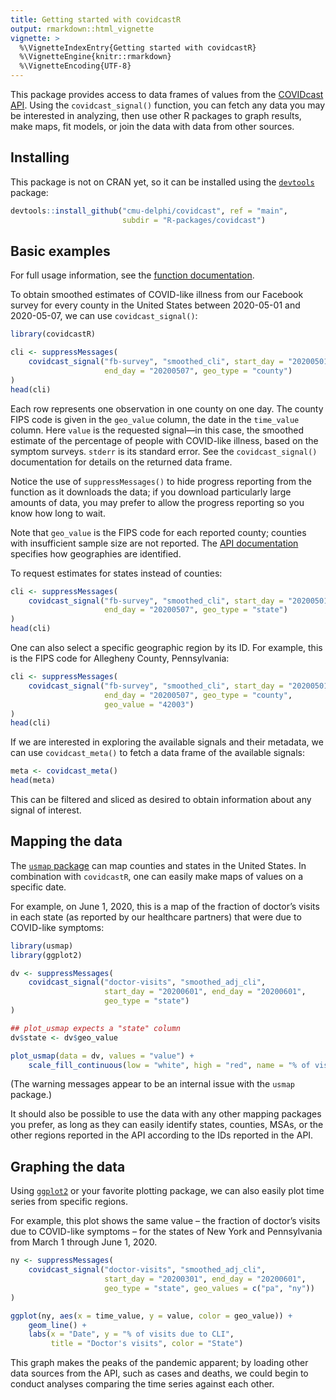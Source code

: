 ```yaml
---
title: Getting started with covidcastR
output: rmarkdown::html_vignette
vignette: >
  %\VignetteIndexEntry{Getting started with covidcastR}
  %\VignetteEngine{knitr::rmarkdown}
  %\VignetteEncoding{UTF-8}
---
```


This package provides access to data frames of values from the [COVIDcast
API](https://cmu-delphi.github.io/delphi-epidata/api/covidcast.html). Using the
`covidcast_signal()` function, you can fetch any data you may be interested in
analyzing, then use other R packages to graph results, make maps, fit models, or
join the data with data from other sources.

## Installing

This package is not on CRAN yet, so it can be installed using the
[`devtools`](https://cran.r-project.org/package=devtools) package:

```r
devtools::install_github("cmu-delphi/covidcast", ref = "main",
                         subdir = "R-packages/covidcast")
```

## Basic examples

For full usage information, see the [function
documentation](../reference/index.html).

To obtain smoothed estimates of COVID-like illness from our Facebook survey for
every county in the United States between 2020-05-01 and 2020-05-07, we can use
`covidcast_signal()`:

```r
library(covidcastR)

cli <- suppressMessages(
    covidcast_signal("fb-survey", "smoothed_cli", start_day = "20200501",
                     end_day = "20200507", geo_type = "county")
)
head(cli)
```

Each row represents one observation in one county on one day. The county FIPS
code is given in the `geo_value` column, the date in the `time_value` column.
Here `value` is the requested signal---in this case, the smoothed estimate of
the percentage of people with COVID-like illness, based on the symptom surveys.
`stderr` is its standard error. See the `covidcast_signal()` documentation for
details on the returned data frame.

Notice the use of `suppressMessages()` to hide progress reporting from the
function as it downloads the data; if you download particularly large amounts of
data, you may prefer to allow the progress reporting so you know how long to
wait.

Note that `geo_value` is the FIPS code for each reported county; counties with
insufficient sample size are not reported. The [API
documentation](https://cmu-delphi.github.io/delphi-epidata/api/covidcast.html)
specifies how geographies are identified.

To request estimates for states instead of counties:

```r
cli <- suppressMessages(
    covidcast_signal("fb-survey", "smoothed_cli", start_day = "20200501",
                     end_day = "20200507", geo_type = "state")
)
head(cli)
```

One can also select a specific geographic region by its ID. For example, this is
the FIPS code for Allegheny County, Pennsylvania:

```r
cli <- suppressMessages(
    covidcast_signal("fb-survey", "smoothed_cli", start_day = "20200501",
                     end_day = "20200507", geo_type = "county",
                     geo_value = "42003")
)
head(cli)
```

If we are interested in exploring the available signals and their metadata, we
can use `covidcast_meta()` to fetch a data frame of the available signals:

```r
meta <- covidcast_meta()
head(meta)
```

This can be filtered and sliced as desired to obtain information about any
signal of interest.


## Mapping the data

The [`usmap` package](https://cran.r-project.org/package=usmap) can map counties
and states in the United States. In combination with `covidcastR`, one can
easily make maps of values on a specific date.

For example, on June 1, 2020, this is a map of the fraction of doctor's visits
in each state (as reported by our healthcare partners) that were due to
COVID-like symptoms:

```r
library(usmap)
library(ggplot2)

dv <- suppressMessages(
    covidcast_signal("doctor-visits", "smoothed_adj_cli",
                     start_day = "20200601", end_day = "20200601",
                     geo_type = "state")
)

## plot_usmap expects a "state" column
dv$state <- dv$geo_value

plot_usmap(data = dv, values = "value") +
    scale_fill_continuous(low = "white", high = "red", name = "% of visits")
```

(The warning messages appear to be an internal issue with the `usmap` package.)

It should also be possible to use the data with any other mapping packages you
prefer, as long as they can easily identify states, counties, MSAs, or the other
regions reported in the API according to the IDs reported in the API.

## Graphing the data

Using [`ggplot2`](https://ggplot2.tidyverse.org/) or your favorite plotting
package, we can also easily plot time series from specific regions.

For example, this plot shows the same value -- the fraction of doctor's visits
due to COVID-like symptoms -- for the states of New York and Pennsylvania from
March 1 through June 1, 2020.

```r
ny <- suppressMessages(
    covidcast_signal("doctor-visits", "smoothed_adj_cli",
                     start_day = "20200301", end_day = "20200601",
                     geo_type = "state", geo_values = c("pa", "ny"))
)

ggplot(ny, aes(x = time_value, y = value, color = geo_value)) +
    geom_line() +
    labs(x = "Date", y = "% of visits due to CLI",
         title = "Doctor's visits", color = "State")
```

This graph makes the peaks of the pandemic apparent; by loading other data
sources from the API, such as cases and deaths, we could begin to conduct
analyses comparing the time series against each other.
